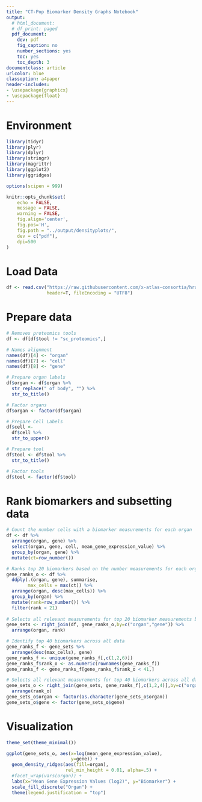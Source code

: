 ```yaml
---
title: "CT-Pop Biomarker Density Graphs Notebook"
output:
  # html_document:
  # df_print: paged
  pdf_document: 
    dev: pdf
    fig_caption: no
    number_sections: yes
    toc: yes
    toc_depth: 3
documentclass: article
urlcolor: blue
classoption: a4paper
header-includes:
- \usepackage{graphicx}
- \usepackage{float}
---
```


# Environment 

```r
library(tidyr)
library(plyr)
library(dplyr)
library(stringr)
library(magrittr)
library(ggplot2)
library(ggridges)

options(scipen = 999)

knitr::opts_chunk$set(
    echo = FALSE,
    message = FALSE,
    warning = FALSE,
    fig.align='center',
    fig.pos='H',
    fig.path = "../output/densityplots/",
    dev = c("pdf"),
    dpi=500
)
```

# Load Data

```r
df <- read.csv("https://raw.githubusercontent.com/x-atlas-consortia/hra-pop/main/output-data/v0.10.2/reports/atlas/validation-b-mean-expression.csv",
               header=T, fileEncoding = "UTF8")
```

# Prepare data

```r
# Removes proteomics tools
df <- df[df$tool != "sc_proteomics",]

# Names alignment
names(df)[4] <- "organ"
names(df)[7] <- "cell"
names(df)[8] <- "gene"

# Prepare organ labels
df$organ <- df$organ %>% 
  str_replace(" of body", "") %>% 
  str_to_title()

# Factor organs
df$organ <- factor(df$organ)

# Prepare Cell Labels
df$cell <- 
  df$cell %>%
  str_to_upper()

# Prepare tool
df$tool <- df$tool %>%
  str_to_title() 

# Factor tools
df$tool <- factor(df$tool)
```

# Rank biomarkers and subsetting data 

```r
# Count the number cells with a biomarker measurements for each organ
df <- df %>% 
  arrange(organ, gene) %>%
  select(organ, gene, cell, mean_gene_expression_value) %>%
  group_by(organ, gene) %>%
  mutate(ct=row_number())

# Ranks top 20 biomarkers based on the number measurements for each organ
gene_ranks_o <- df %>%
  ddply(.(organ, gene), summarise,
        max_cells = max(ct)) %>%
  arrange(organ, desc(max_cells)) %>%
  group_by(organ) %>%
  mutate(rank=row_number()) %>%
  filter(rank < 21)
 
# Selects all relevant measurements for top 20 biomarker measurements by organ
gene_sets <- right_join(df, gene_ranks_o,by=c("organ","gene")) %>%
  arrange(organ, rank)

# Identify top 40 biomarkers across all data 
gene_ranks_f <- gene_sets %>%
  arrange(desc(max_cells), gene)
gene_ranks_f <- unique(gene_ranks_f[,c(1,2,6)])
gene_ranks_f$rank_o <- as.numeric(rownames(gene_ranks_f))
gene_ranks_f <- gene_ranks_f[gene_ranks_f$rank_o < 41,]

# Selects all relevant measurements for top 40 biomarkers across all data.
gene_sets_o <- right_join(gene_sets, gene_ranks_f[,c(1,2,4)],by=c("organ","gene")) %>%
  arrange(rank_o)
gene_sets_o$organ <- factor(as.character(gene_sets_o$organ))
gene_sets_o$gene <- factor(gene_sets_o$gene)
```

# Visualization

```r
theme_set(theme_minimal())

ggplot(gene_sets_o, aes(x=log(mean_gene_expression_value), 
                        y=gene)) +
  geom_density_ridges(aes(fill=organ), 
                      rel_min_height = 0.01, alpha=.5) +
  #facet_wrap(vars(organ)) +
  labs(x="Mean Gene Expression Values (log2)", y="Biomarker") +
  scale_fill_discrete("Organ") +
  theme(legend.justification = "top")

```
























